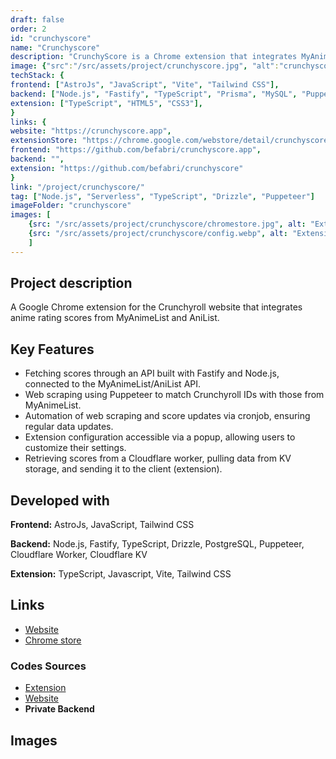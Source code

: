 ```yaml
---
draft: false
order: 2
id: "crunchyscore"
name: "Crunchyscore"
description: "CrunchyScore is a Chrome extension that integrates MyAnimeList scores into Crunchyroll."
image: {"src":"/src/assets/project/crunchyscore.jpg", "alt":"crunchyscore"}
techStack: {
frontend: ["AstroJs", "JavaScript", "Vite", "Tailwind CSS"],
backend: ["Node.js", "Fastify", "TypeScript", "Prisma", "MySQL", "Puppeteer"],
extension: ["TypeScript", "HTML5", "CSS3"],
}
links: {
website: "https://crunchyscore.app",
extensionStore: "https://chrome.google.com/webstore/detail/crunchyscore-mal-score-on/coiidbjimmeojgdkclafjccnhgenmmbi",
frontend: "https://github.com/befabri/crunchyscore.app",
backend: "",
extension: "https://github.com/befabri/crunchyscore"
}
link: "/project/crunchyscore/"
tag: ["Node.js", "Serverless", "TypeScript", "Drizzle", "Puppeteer"]
imageFolder: "crunchyscore"
images: [
    {src: "/src/assets/project/crunchyscore/chromestore.jpg", alt: "Extension on the Chrome Web Store"},
    {src: "/src/assets/project/crunchyscore/config.webp", alt: "Extension configuration"}
    ]
---
```


## Project description

A Google Chrome extension for the Crunchyroll website that integrates anime rating scores from MyAnimeList and AniList.

## Key Features

- Fetching scores through an API built with Fastify and Node.js, connected to the MyAnimeList/AniList API.
- Web scraping using Puppeteer to match Crunchyroll IDs with those from MyAnimeList.
- Automation of web scraping and score updates via cronjob, ensuring regular data updates.
- Extension configuration accessible via a popup, allowing users to customize their settings.
- Retrieving scores from a Cloudflare worker, pulling data from KV storage, and sending it to the client (extension).

## Developed with

**Frontend:** AstroJs, JavaScript, Tailwind CSS

**Backend:** Node.js, Fastify, TypeScript, Drizzle, PostgreSQL, Puppeteer, Cloudflare Worker, Cloudflare KV

**Extension:** TypeScript, Javascript, Vite, Tailwind CSS

## Links

-   [Website](https://crunchyscore.app)
-   [Chrome store](https://chrome.google.com/webstore/detail/crunchyscore-mal-score-on/coiidbjimmeojgdkclafjccnhgenmmbi)

### Codes Sources

-   [Extension](https://github.com/befabri/crunchyscore)
-   [Website](https://github.com/befabri/crunchyscore.app)
-   **Private Backend**

## Images
